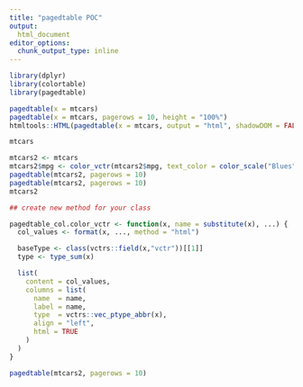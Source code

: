 ```yaml
---
title: "pagedtable POC"
output:
  html_document
editor_options:
  chunk_output_type: inline
---
```


```r

library(dplyr)
library(colortable)
library(pagedtable)

```


```r

pagedtable(x = mtcars)
pagedtable(x = mtcars, pagerows = 10, height = "100%")
htmltools::HTML(pagedtable(x = mtcars, output = "html", shadowDOM = FALSE))

mtcars

```


```r
mtcars2 <- mtcars
mtcars2$mpg <- color_vctr(mtcars2$mpg, text_color = color_scale("Blues"))
pagedtable(mtcars2, pagerows = 10)
pagedtable(mtcars2, pagerows = 10)
mtcars2

```

```r

## create new method for your class

pagedtable_col.color_vctr <- function(x, name = substitute(x), ...) {
  col_values <- format(x, ..., method = "html")

  baseType <- class(vctrs::field(x,"vctr"))[[1]]
  type <- type_sum(x)

  list(
    content = col_values,
    columns = list(
      name  = name,
      label = name,
      type  = vctrs::vec_ptype_abbr(x),
      align = "left",
      html = TRUE
    )
  )
}

pagedtable(mtcars2, pagerows = 10)

```
